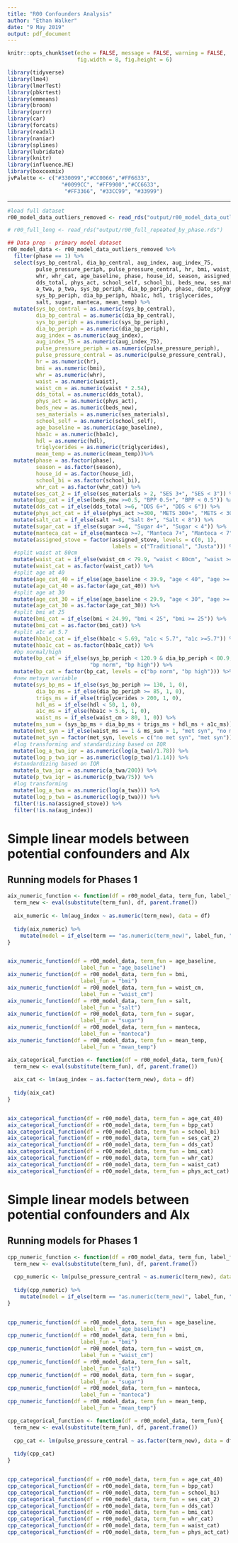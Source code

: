 ```yaml
---
title: "R00 Confounders Analysis"
author: "Ethan Walker"
date: "9 May 2019"
output: pdf_document
---
```


```r
knitr::opts_chunk$set(echo = FALSE, message = FALSE, warning = FALSE,
                      fig.width = 8, fig.height = 6)
```


```r
library(tidyverse)
library(lme4)
library(lmerTest)
library(pbkrtest)
library(emmeans)
library(broom)
library(purrr)
library(car)
library(forcats)
library(readxl)
library(naniar)
library(splines)
library(lubridate)
library(knitr)
library(influence.ME)
library(boxcoxmix)
jvPalette <- c("#330099","#CC0066","#FF6633", 
                 "#0099CC", "#FF9900","#CC6633",
                  "#FF3366", "#33CC99", "#33999")
```

---

```r
#load full dataset
r00_model_data_outliers_removed <- read_rds("output/r00_model_data_outliers_removed.RDS")

# r00_full_long <- read_rds("output/r00_full_repeated_by_phase.rds")
```

```r
## Data prep - primary model dataset
r00_model_data <- r00_model_data_outliers_removed %>% 
  filter(phase == 1) %>% 
  select(sys_bp_central, dia_bp_central, aug_index, aug_index_75,
         pulse_pressure_periph, pulse_pressure_central, hr, bmi, waist,
         whr, whr_cat, age_baseline, phase, house_id, season, assigned_stove,
         dds_total, phys_act, school_self, school_bi, beds_new, ses_materials, 
         a_twa, p_twa, sys_bp_periph, dia_bp_periph, phase, date_sphygmo, med_bp,
         sys_bp_periph, dia_bp_periph, hba1c, hdl, triglycerides,
         salt, sugar, manteca, mean_temp) %>% 
  mutate(sys_bp_central = as.numeric(sys_bp_central),
         dia_bp_central = as.numeric(dia_bp_central),
         sys_bp_periph = as.numeric(sys_bp_periph),
         dia_bp_periph = as.numeric(dia_bp_periph),
         aug_index = as.numeric(aug_index),
         aug_index_75 = as.numeric(aug_index_75),
         pulse_pressure_periph = as.numeric(pulse_pressure_periph),
         pulse_pressure_central = as.numeric(pulse_pressure_central),
         hr = as.numeric(hr),
         bmi = as.numeric(bmi),
         whr = as.numeric(whr),
         waist = as.numeric(waist),
         waist_cm = as.numeric(waist * 2.54),
         dds_total = as.numeric(dds_total),
         phys_act = as.numeric(phys_act),
         beds_new = as.numeric(beds_new),
         ses_materials = as.numeric(ses_materials),
         school_self = as.numeric(school_self),
         age_baseline = as.numeric(age_baseline),
         hba1c = as.numeric(hba1c),
         hdl = as.numeric(hdl),
         triglycerides = as.numeric(triglycerides),
         mean_temp = as.numeric(mean_temp))%>% 
  mutate(phase = as.factor(phase),
         season = as.factor(season),
         house_id = as.factor(house_id),
         school_bi = as.factor(school_bi),
         whr_cat = as.factor(whr_cat)) %>%
  mutate(ses_cat_2 = if_else(ses_materials > 2, "SES 3+", "SES < 3")) %>% 
  mutate(bpp_cat = if_else(beds_new >=0.5, "BPP 0.5+", "BPP < 0.5")) %>% 
  mutate(dds_cat = if_else(dds_total >=6, "DDS 6+", "DDS < 6")) %>% 
  mutate(phys_act_cat = if_else(phys_act >=300, "METS 300+", "METS < 300")) %>% 
  mutate(salt_cat = if_else(salt >=8, "Salt 8+", "Salt < 8")) %>% 
  mutate(sugar_cat = if_else(sugar >=4, "Sugar 4+", "Sugar < 4")) %>% 
  mutate(manteca_cat = if_else(manteca >=7, "Manteca 7+", "Manteca < 7")) %>% 
  mutate(assigned_stove = factor(assigned_stove, levels = c(0, 1), 
                                 labels = c("Traditional", "Justa"))) %>% 
  #split waist at 80cm
  mutate(waist_cat = if_else(waist_cm < 79.9, "waist < 80cm", "waist >= 80cm")) %>%
  mutate(waist_cat = as.factor(waist_cat)) %>% 
  #split age at 40
  mutate(age_cat_40 = if_else(age_baseline < 39.9, "age < 40", "age >= 40")) %>% 
  mutate(age_cat_40 = as.factor(age_cat_40)) %>% 
  #split age at 30
  mutate(age_cat_30 = if_else(age_baseline < 29.9, "age < 30", "age >= 30")) %>% 
  mutate(age_cat_30 = as.factor(age_cat_30)) %>% 
  #split bmi at 25
  mutate(bmi_cat = if_else(bmi < 24.99, "bmi < 25", "bmi >= 25")) %>% 
  mutate(bmi_cat = as.factor(bmi_cat)) %>%
  #split a1c at 5.7
  mutate(hba1c_cat = if_else(hba1c < 5.69, "a1c < 5.7", "a1c >=5.7")) %>% 
  mutate(hba1c_cat = as.factor(hba1c_cat)) %>%
  #bp normal/high
  mutate(bp_cat = if_else(sys_bp_periph < 120.9 & dia_bp_periph < 80.9, 
                          "bp norm", "bp high")) %>% 
  mutate(bp_cat = factor(bp_cat, levels = c("bp norm", "bp high"))) %>% 
  #new metsyn variable
  mutate(sys_bp_ms = if_else(sys_bp_periph >= 130, 1, 0),
         dia_bp_ms = if_else(dia_bp_periph >= 85, 1, 0),
         trigs_ms = if_else(triglycerides > 200, 1, 0),
         hdl_ms = if_else(hdl < 50, 1, 0),
         a1c_ms = if_else(hba1c > 5.6, 1, 0),
         waist_ms = if_else(waist_cm > 80, 1, 0)) %>% 
  mutate(ms_sum = (sys_bp_ms + dia_bp_ms + trigs_ms + hdl_ms + a1c_ms)) %>% 
  mutate(met_syn = if_else(waist_ms == 1 & ms_sum > 1, "met syn", "no met syn")) %>% 
  mutate(met_syn = factor(met_syn, levels = c("no met syn", "met syn"))) %>% 
  #log transforming and standardizing based on IQR
  mutate(log_a_twa_iqr = as.numeric(log(a_twa)/1.78)) %>% 
  mutate(log_p_twa_iqr = as.numeric(log(p_twa)/1.14)) %>% 
  #standardizing based on IQR
  mutate(a_twa_iqr = as.numeric(a_twa/200)) %>% 
  mutate(p_twa_iqr = as.numeric(p_twa/75)) %>% 
  #log transforming
  mutate(log_a_twa = as.numeric(log(a_twa))) %>% 
  mutate(log_p_twa = as.numeric(log(p_twa))) %>% 
  filter(!is.na(assigned_stove)) %>% 
  filter(!is.na(aug_index))
```

# Simple linear models between potential confounders and AIx
## Running models for Phases 1 

```r
aix_numeric_function <- function(df = r00_model_data, term_fun, label_fun){
  term_new <- eval(substitute(term_fun), df, parent.frame())
  
  aix_numeric <- lm(aug_index ~ as.numeric(term_new), data = df)
  
  tidy(aix_numeric) %>% 
    mutate(model = if_else(term == "as.numeric(term_new)", label_fun, "na"))
}


aix_numeric_function(df = r00_model_data, term_fun = age_baseline,
                       label_fun = "age_baseline")
aix_numeric_function(df = r00_model_data, term_fun = bmi,
                       label_fun = "bmi")
aix_numeric_function(df = r00_model_data, term_fun = waist_cm,
                       label_fun = "waist_cm")
aix_numeric_function(df = r00_model_data, term_fun = salt,
                       label_fun = "salt")
aix_numeric_function(df = r00_model_data, term_fun = sugar,
                       label_fun = "sugar")
aix_numeric_function(df = r00_model_data, term_fun = manteca,
                       label_fun = "manteca")
aix_numeric_function(df = r00_model_data, term_fun = mean_temp,
                       label_fun = "mean_temp")
```

```r
aix_categorical_function <- function(df = r00_model_data, term_fun){
  term_new <- eval(substitute(term_fun), df, parent.frame())
  
  aix_cat <- lm(aug_index ~ as.factor(term_new), data = df)
  
  tidy(aix_cat)
}


aix_categorical_function(df = r00_model_data, term_fun = age_cat_40)
aix_categorical_function(df = r00_model_data, term_fun = bpp_cat)
aix_categorical_function(df = r00_model_data, term_fun = school_bi)
aix_categorical_function(df = r00_model_data, term_fun = ses_cat_2)
aix_categorical_function(df = r00_model_data, term_fun = dds_cat)
aix_categorical_function(df = r00_model_data, term_fun = bmi_cat)
aix_categorical_function(df = r00_model_data, term_fun = whr_cat)
aix_categorical_function(df = r00_model_data, term_fun = waist_cat)
aix_categorical_function(df = r00_model_data, term_fun = phys_act_cat)
```

# Simple linear models between potential confounders and AIx
## Running models for Phases 1 

```r
cpp_numeric_function <- function(df = r00_model_data, term_fun, label_fun){
  term_new <- eval(substitute(term_fun), df, parent.frame())
  
  cpp_numeric <- lm(pulse_pressure_central ~ as.numeric(term_new), data = df)
  
  tidy(cpp_numeric) %>% 
    mutate(model = if_else(term == "as.numeric(term_new)", label_fun, "na"))
}


cpp_numeric_function(df = r00_model_data, term_fun = age_baseline,
                       label_fun = "age_baseline")
cpp_numeric_function(df = r00_model_data, term_fun = bmi,
                       label_fun = "bmi")
cpp_numeric_function(df = r00_model_data, term_fun = waist_cm,
                       label_fun = "waist_cm")
cpp_numeric_function(df = r00_model_data, term_fun = salt,
                       label_fun = "salt")
cpp_numeric_function(df = r00_model_data, term_fun = sugar,
                       label_fun = "sugar")
cpp_numeric_function(df = r00_model_data, term_fun = manteca,
                       label_fun = "manteca")
cpp_numeric_function(df = r00_model_data, term_fun = mean_temp,
                       label_fun = "mean_temp")
```

```r
cpp_categorical_function <- function(df = r00_model_data, term_fun){
  term_new <- eval(substitute(term_fun), df, parent.frame())
  
  cpp_cat <- lm(pulse_pressure_central ~ as.factor(term_new), data = df)
  
  tidy(cpp_cat)
}


cpp_categorical_function(df = r00_model_data, term_fun = age_cat_40)
cpp_categorical_function(df = r00_model_data, term_fun = bpp_cat)
cpp_categorical_function(df = r00_model_data, term_fun = school_bi)
cpp_categorical_function(df = r00_model_data, term_fun = ses_cat_2)
cpp_categorical_function(df = r00_model_data, term_fun = dds_cat)
cpp_categorical_function(df = r00_model_data, term_fun = bmi_cat)
cpp_categorical_function(df = r00_model_data, term_fun = whr_cat)
cpp_categorical_function(df = r00_model_data, term_fun = waist_cat)
cpp_categorical_function(df = r00_model_data, term_fun = phys_act_cat)
```

